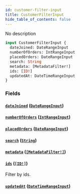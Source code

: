 ```yaml
---
id: customer-filter-input
title: CustomerFilterInput
hide_table_of_contents: false
---
```


No description

```graphql
input CustomerFilterInput {
  dateJoined: DateRangeInput
  numberOfOrders: IntRangeInput
  placedOrders: DateRangeInput
  search: String
  metadata: [MetadataFilter!]
  ids: [ID!]
  updatedAt: DateTimeRangeInput
}
```

### Fields

#### [`dateJoined`](#) ([`DateRangeInput`](../../../developer/api-reference/inputs/date-range-input))

#### [`numberOfOrders`](#) ([`IntRangeInput`](../../../developer/api-reference/inputs/int-range-input))

#### [`placedOrders`](#) ([`DateRangeInput`](../../../developer/api-reference/inputs/date-range-input))

#### [`search`](#) ([`String`](../../../developer/api-reference/scalars/string))

#### [`metadata`](#) ([`[MetadataFilter!]`](../../../developer/api-reference/inputs/metadata-filter))

#### [`ids`](#) ([`[ID!]`](../../../developer/api-reference/scalars/id))

Filter by ids.

#### [`updatedAt`](#) ([`DateTimeRangeInput`](../../../developer/api-reference/inputs/date-time-range-input))
